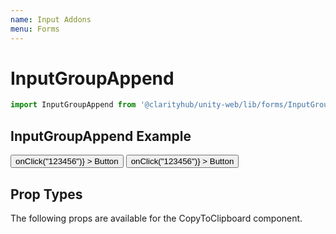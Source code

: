 ```yaml
---
name: Input Addons
menu: Forms
---
```




# InputGroupAppend

```js
import InputGroupAppend from '@clarityhub/unity-web/lib/forms/InputGroupAppend';
```

## InputGroupAppend Example

<Playground>
    <InputGroup>
        <LabelledInput
            label="Access Key ID"
            readonly
            value={"123456"}
        />
        <InputGroupAppend>
            <Button
                outline
                type="primary"
                onClick={() => onClick("123456")}
            >
                Button
            </Button>
        </InputGroupAppend>
        <InputGroupAppend>
            <Button
                outline
                type="primary"
                onClick={() => onClick("123456")}
            >
                Button
            </Button>
        </InputGroupAppend>
    </InputGroup>
</Playground>

## Prop Types

The following props are available for the CopyToClipboard component.

<PropsTable of={InputGroupAppend} />
